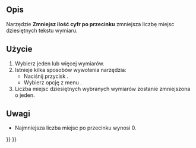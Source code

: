 <languages/>

{{Docnav/pl
|[[TechDraw_ExtensionIncreaseDecimal/pl|Zwiększ ilość cyfr po przecinku]]
|[[TechDraw_CosmeticEraser/pl|Usuń geometrie pomocnicze]]
|[[TechDraw_Workbench/pl|środowisko pracy Rysunek Techniczny]]
|IconL=TechDraw_ExtensionIncreaseDecimal.svg
|IconR=TechDraw_CosmeticEraser.svg
|IconC=Workbench_TechDraw.svg
}}

{{GuiCommand/pl
|Name=TechDraw ExtensionDecreaseDecimal
|Name/pl=Rysunek Techniczny: Rozszerzenie Zmniejsz ilość cyfr po przecinku
|MenuLocation=Rysunek Techniczny → Rozszerzenia: Wymiary → Zmniejsz ilość cyfr po przecinku
|Workbenches=[[TechDraw_Workbench/pl|Rysunek Techniczny]]
|Shortcut=
|Version=0.20
|SeeAlso=[[TechDraw_ExtensionIncreaseDecimal/pl|Zwiększ ilość cyfr po przecinku]]
}}

<span id="Description"></span>
==Opis==

Narzędzie '''Zmniejsz ilość cyfr po przecinku''' zmniejsza liczbę miejsc dziesiętnych tekstu wymiaru.

<span id="Usage"></span>
==Użycie==

# Wybierz jeden lub więcej wymiarów.
# Istnieje kilka sposobów wywołania narzędzia:
#* Naciśnij przycisk {{Button|[[Image:TechDraw_ExtensionDecreaseDecimal.svg|16px]] '''Zmniejsz ilość cyfr po przecinku'''}}.
#* Wybierz opcję z menu  {{MenuCommand|Rysunek Techniczny → Rozszerzenia: Wymiary → [[Image:TechDraw_ExtensionDecreaseDecimal.svg|16px]] Zmniejsz ilość cyfr po przecinku}}.
# Liczba miejsc dziesiętnych wybranych wymiarów zostanie zmniejszona o jeden.

<span id="Notes"></span>
==Uwagi==

* Najmniejsza liczba miejsc po przecinku wynosi 0.


{{Docnav/pl
|[[TechDraw_ExtensionIncreaseDecimal/pl|Zwiększ ilość cyfr po przecinku]]
|[[TechDraw_CosmeticEraser/pl|Usuń geometrie pomocnicze]]
|[[TechDraw_Workbench/pl|środowisko pracy Rysunek Techniczny]]
|IconL=TechDraw_ExtensionIncreaseDecimal.svg
|IconR=TechDraw_CsometicEraser.svg
|IconC=Workbench_TechDraw.svg
}}

{{TechDraw_Tools_navi{{#translation:}}}}
{{Userdocnavi{{#translation:}}}}
